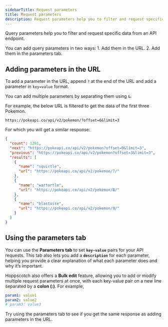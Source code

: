 ```yaml
---
sidebarTitle: Request parameters
title: Request parameters
description: Request parameters help you to filter and request specific data from an API endpoint.
---
```


Query parameters help you to filter and request specific data from an API endpoint.

<Tip>
  You can add query parameters in two ways:
  1. Add them in the URL.
  2. Add them in the parameters tab.
</Tip>

## Adding parameters in the URL

To add a parameter in the URL, append `?` at the end of the URL and add a parameter in `key=value` format.

You can add multiple parameters by separating them using `&`.

For example, the below URL is filtered to get the data of the first three Pokemon.

```
https://pokeapi.co/api/v2/pokemon/?offset=6&limit=3
```

For which you will get a similar response:

```json
{
  "count": 1281,
  "next": "https://pokeapi.co/api/v2/pokemon?offset=9&limit=3",
  "previous": "https://pokeapi.co/api/v2/pokemon?offset=3&limit=3",
  "results": [
    {
      "name": "squirtle",
      "url": "https://pokeapi.co/api/v2/pokemon/7/"
    },
    {
      "name": "wartortle",
      "url": "https://pokeapi.co/api/v2/pokemon/8/"
    },
    {
      "name": "blastoise",
      "url": "https://pokeapi.co/api/v2/pokemon/9/"
    }
  ]
}
```

## Using the parameters tab

You can use the **Parameters tab** to set **`key-value`** pairs for your API requests. This tab also lets you add a **`description`** for each parameter, helping you provide a clear explanation of what each parameter does and why it’s important.

Hoppscotch also offers a <Icon icon="pen-to-square" iconType="solid" />  **Bulk edit** feature, allowing you to add or modify multiple request parameters at once, with each key-value pair on a new line separated by a **colon (:)**. For example,

```yaml
param1: value1
param2: value2
# param3: value3
```

Try using the parameters tab to see if you get the same response as adding parameters in the URL.
